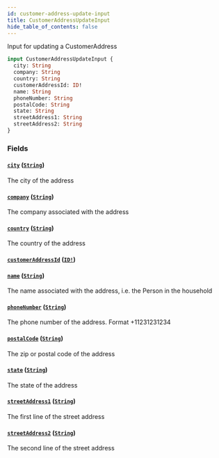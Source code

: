 ```yaml
---
id: customer-address-update-input
title: CustomerAddressUpdateInput
hide_table_of_contents: false
---
```



Input for updating a CustomerAddress

```graphql
input CustomerAddressUpdateInput {
  city: String
  company: String
  country: String
  customerAddressId: ID!
  name: String
  phoneNumber: String
  postalCode: String
  state: String
  streetAddress1: String
  streetAddress2: String
}
```


### Fields

#### [`city`](#) ([`String`](/demand/api/graphql-storefront/reference/scalars/string))

The city of the address


#### [`company`](#) ([`String`](/demand/api/graphql-storefront/reference/scalars/string))

The company associated with the address


#### [`country`](#) ([`String`](/demand/api/graphql-storefront/reference/scalars/string))

The country of the address


#### [`customerAddressId`](#) ([`ID!`](/demand/api/graphql-storefront/reference/scalars/id))




#### [`name`](#) ([`String`](/demand/api/graphql-storefront/reference/scalars/string))

The name associated with the address, i.e. the Person in the household


#### [`phoneNumber`](#) ([`String`](/demand/api/graphql-storefront/reference/scalars/string))

The phone number of the address. Format +11231231234


#### [`postalCode`](#) ([`String`](/demand/api/graphql-storefront/reference/scalars/string))

The zip or postal code of the address


#### [`state`](#) ([`String`](/demand/api/graphql-storefront/reference/scalars/string))

The state of the address


#### [`streetAddress1`](#) ([`String`](/demand/api/graphql-storefront/reference/scalars/string))

The first line of the street address


#### [`streetAddress2`](#) ([`String`](/demand/api/graphql-storefront/reference/scalars/string))

The second line of the street address




